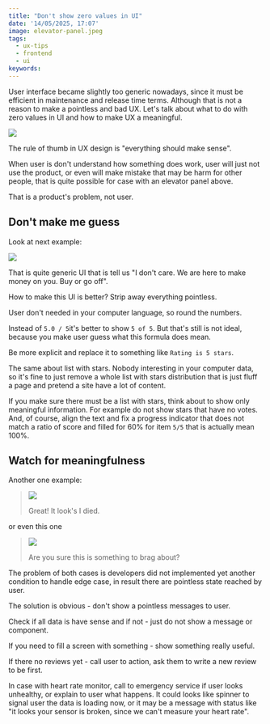 ```yaml
---
title: "Don't show zero values in UI"
date: '14/05/2025, 17:07'
image: elevator-panel.jpeg
tags:
  - ux-tips
  - frontend
  - ui
keywords:
---
```


User interface became slightly too generic nowadays, since it must be efficient in maintenance and release time terms. Although that is not a reason to make a pointless and bad UX. Let's talk about what to do with zero values in UI and how to make UX a meaningful.

![](./elevator-panel.jpeg)

The rule of thumb in UX design is "everything should make sense".

When user is don't understand how something does work, user will just not use the product, or even will make mistake that may be harm for other people, that is quite possible for case with an elevator panel above.

That is a product's problem, not user.

## Don't make me guess

Look at next example:

![](./stars-rating.jpeg)

That is quite generic UI that is tell us "I don't care. We are here to make money on you. Buy or go off".

How to make this UI is better? Strip away everything pointless.

User don't needed in your computer language, so round the numbers.

Instead of `5.0 / 5`it's better to show `5 of 5`. But that's still is not ideal, because you make user guess what this formula does mean.

Be more explicit and replace it to something like `Rating is 5 stars`.

The same about list with stars. Nobody interesting in your computer data, so it's fine to just remove a whole list with stars distribution that is just fluff a page and pretend a site have a lot of content.

If you make sure there must be a list with stars, think about to show only meaningful information. For example do not show stars that have no votes. And, of course, align the text and fix a progress indicator that does not match a ratio of score and filled for 60% for item `5/5` that is actually mean 100%.

## Watch for meaningfulness

Another one example:

> ![](./heart-rate.jpeg)
>
> Great! It look's I died.

or even this one

> ![](./0-stats.jpeg)
>
> Are you sure this is something to brag about?

The problem of both cases is developers did not implemented yet another condition to handle edge case, in result there are pointless state reached by user.

The solution is obvious - don't show a pointless messages to user.

Check if all data is have sense and if not - just do not show a message or component.

If you need to fill a screen with something - show something really useful.

If there no reviews yet - call user to action, ask them to write a new review to be first.

In case with heart rate monitor, call to emergency service if user looks unhealthy, or explain to user what happens. It could looks like spinner to signal user the data is loading now, or it may be a message with status like "it looks your sensor is broken, since we can't measure your heart rate".